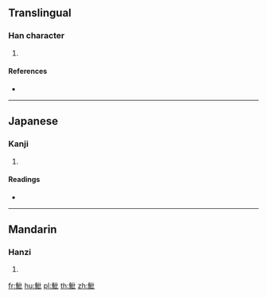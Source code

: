 {{character info/new}}
==Translingual==

===Han character===
{{Han char|rn=195|rad=魚|as=04|sn=15|four=|canj=NFPP}}

# {{defn|Han|sort=魚04}}

====References====
* {{Han ref|kx=1466.220|dkj=46010|dj=1999.420|hdz=74677.020|uh=9B6E|ud=39790}}

----

==Japanese==

===Kanji===
{{ja-kanji|grade=|rs=魚04}}

# {{defn|lang=ja|sort=魚04}}

====Readings====
* {{ja-readings|on=[[ひ]] (hi), [[び]] (bi)|kun=}}

----

==Mandarin==

===Hanzi===
{{cmn-hanzi|pin=[[bí]] ([[bi2]]), [[pí]] ([[pi2]])|wg=pi<sup>2</sup>, p'i<sup>2</sup>}}

# {{defn|lang=cmn|sort=魚04}}

[[fr:魮]]
[[hu:魮]]
[[pl:魮]]
[[th:魮]]
[[zh:魮]]